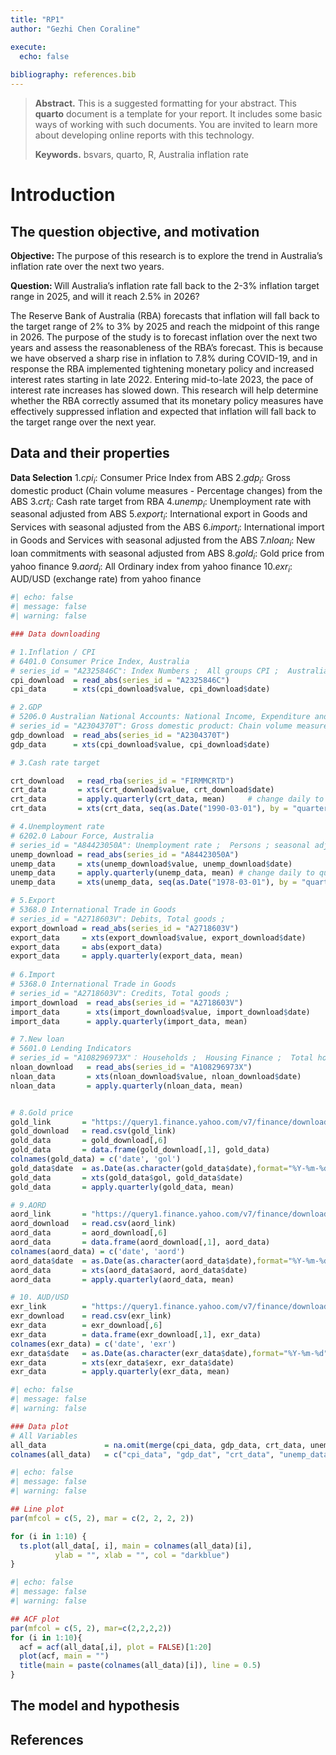 ```yaml
---
title: "RP1"
author: "Gezhi Chen Coraline"

execute:
  echo: false
  
bibliography: references.bib
---
```


> **Abstract.** This is a suggested formatting for your abstract. This **quarto** document is a template for your report. It includes some basic ways of working with such documents. You are invited to learn more about developing online reports with this technology. 
>
> **Keywords.** bsvars, quarto, R, Australia inflation rate

# Introduction


## The question objective, and motivation
**Objective: ** The purpose of this research is to explore the trend in Australia's inflation rate over the next two years.

**Question: ** Will Australia's inflation rate fall back to the 2-3% inflation target range in 2025, and will it reach 2.5% in 2026?

The Reserve Bank of Australia (RBA) forecasts that inflation will fall back to the target range of 2% to 3% by 2025 and reach the midpoint of this range in 2026. The purpose of the study is to forecast inflation over the next two years and assess the reasonableness of the RBA's forecast. This is because we have observed a sharp rise in inflation to 7.8% during COVID-19, and in response the RBA implemented tightening monetary policy and increased interest rates starting in late 2022. Entering mid-to-late 2023, the pace of interest rate increases has slowed down. This research will help determine whether the RBA correctly assumed that its monetary policy measures have effectively suppressed inflation and expected that inflation will fall back to the target range over the next year.


## Data and their properties

**Data Selection**
1.$cpi_i$: Consumer Price Index from ABS
2.$gdp_i$: Gross domestic product (Chain volume measures - Percentage changes) from the ABS
3.$crt_i$: Cash rate target from RBA
4.$unemp_i$: Unemployment rate with seasonal adjusted from ABS
5.$export_i$: International export in Goods and Services with seasonal adjusted from the ABS
6.$import_i$: International import in Goods and Services with seasonal adjusted from the ABS
7.$nloan_i$: New loan commitments with seasonal adjusted from ABS
8.$gold_i$: Gold price from yahoo finance
9.$aord_i$: All Ordinary index from yahoo finance
10.$exr_i$: AUD/USD (exchange rate) from yahoo finance

```r
#| echo: false
#| message: false
#| warning: false

### Data downloading

# 1.Inflation / CPI 
# 6401.0 Consumer Price Index, Australia
# series_id = "A2325846C": Index Numbers ;  All groups CPI ;  Australia ;
cpi_download  = read_abs(series_id = "A2325846C")     
cpi_data      = xts(cpi_download$value, cpi_download$date)

# 2.GDP
# 5206.0 Australian National Accounts: National Income, Expenditure and Product
# series_id = "A2304370T": Gross domestic product: Chain volume measures - Percentage changes
gdp_download  = read_abs(series_id = "A2304370T")     
gdp_data      = xts(cpi_download$value, cpi_download$date)

# 3.Cash rate target

crt_download   = read_rba(series_id = "FIRMMCRTD")   
crt_data       = xts(crt_download$value, crt_download$date)
crt_data       = apply.quarterly(crt_data, mean)     # change daily to quarterly
crt_data       = xts(crt_data, seq(as.Date("1990-03-01"), by = "quarter", length.out = length(crt_data)))

# 4.Unemployment rate
# 6202.0 Labour Force, Australia
# series_id = "A84423050A": Unemployment rate ;  Persons ; seasonal adjust
unemp_download = read_abs(series_id = "A84423050A")     
unemp_data     = xts(unemp_download$value, unemp_download$date)
unemp_data     = apply.quarterly(unemp_data, mean) # change daily to quarterly
unemp_data     = xts(unemp_data, seq(as.Date("1978-03-01"), by = "quarter", length.out = length(unemp_data)))

# 5.Export
# 5368.0 International Trade in Goods
# series_id = "A2718603V": Debits, Total goods ;
export_download = read_abs(series_id = "A2718603V")     
export_data     = xts(export_download$value, export_download$date)
export_data     = abs(export_data)
export_data     = apply.quarterly(export_data, mean)
 
# 6.Import
# 5368.0 International Trade in Goods
# series_id = "A2718603V": Credits, Total goods ;
import_download  = read_abs(series_id = "A2718603V")     
import_data      = xts(import_download$value, import_download$date)
import_data      = apply.quarterly(import_data, mean)

# 7.New loan
# 5601.0 Lending Indicators
# series_id = "A108296973X"： Households ;  Housing Finance ;  Total housing excluding refinancing ;  New loan commitments ;  Value ; seasonal adjust
nloan_download   = read_abs(series_id = "A108296973X")     
nloan_data       = xts(nloan_download$value, nloan_download$date)
nloan_data       = apply.quarterly(nloan_data, mean)


# 8.Gold price
gold_link       = "https://query1.finance.yahoo.com/v7/finance/download/GC%3DF?period1=1262304000&period2=1703980800&interval=1mo&filter=history&frequency=1mo&includeAdjustedClose=true"
gold_download   = read.csv(gold_link)
gold_data       = gold_download[,6]
gold_data       = data.frame(gold_download[,1], gold_data)
colnames(gold_data) = c('date', 'gol')
gold_data$date  = as.Date(as.character(gold_data$date),format="%Y-%m-%d") 
gold_data       = xts(gold_data$gol, gold_data$date)
gold_data       = apply.quarterly(gold_data, mean)

# 9.AORD
aord_link       = "https://query1.finance.yahoo.com/v7/finance/download/%5EAORD?period1=1262304000&period2=1703980800&interval=1mo&filter=history&frequency=1mo&includeAdjustedClose=true"
aord_download   = read.csv(aord_link)
aord_data       = aord_download[,6]
aord_data       = data.frame(aord_download[,1], aord_data)
colnames(aord_data) = c('date', 'aord')
aord_data$date  = as.Date(as.character(aord_data$date),format="%Y-%m-%d") 
aord_data       = xts(aord_data$aord, aord_data$date)
aord_data       = apply.quarterly(aord_data, mean)

# 10. AUD/USD
exr_link        = "https://query1.finance.yahoo.com/v7/finance/download/AUDUSD%3DX?period1=1262304000&period2=1703980800&interval=1mo&filter=history&frequency=1mo&includeAdjustedClose=true"
exr_download    = read.csv(exr_link)
exr_data        = exr_download[,6]
exr_data        = data.frame(exr_download[,1], exr_data)
colnames(exr_data) = c('date', 'exr')
exr_data$date   = as.Date(as.character(exr_data$date),format="%Y-%m-%d") 
exr_data        = xts(exr_data$exr, exr_data$date)
exr_data        = apply.quarterly(exr_data, mean)


```

```r
#| echo: false
#| message: false
#| warning: false

### Data plot
# All Variables
all_data             = na.omit(merge(cpi_data, gdp_data, crt_data, unemp_data, export_data, import_data, nloan_data,  gold_data, aord_data, exr_data ))
colnames(all_data)   = c("cpi_data", "gdp_dat", "crt_data", "unemp_data", "export_data", "import_data","nloan_data", "gold_data", "aord_data", "exr_data")
```


```r
#| echo: false
#| message: false
#| warning: false

## Line plot
par(mfcol = c(5, 2), mar = c(2, 2, 2, 2))

for (i in 1:10) {
  ts.plot(all_data[, i], main = colnames(all_data)[i], 
          ylab = "", xlab = "", col = "darkblue")
}
```


```r
#| echo: false
#| message: false
#| warning: false

## ACF plot
par(mfcol = c(5, 2), mar=c(2,2,2,2))
for (i in 1:10){
  acf = acf(all_data[,i], plot = FALSE)[1:20]
  plot(acf, main = "")
  title(main = paste(colnames(all_data)[i]), line = 0.5)
}
```

## The model and hypothesis







## References {.unnumbered}